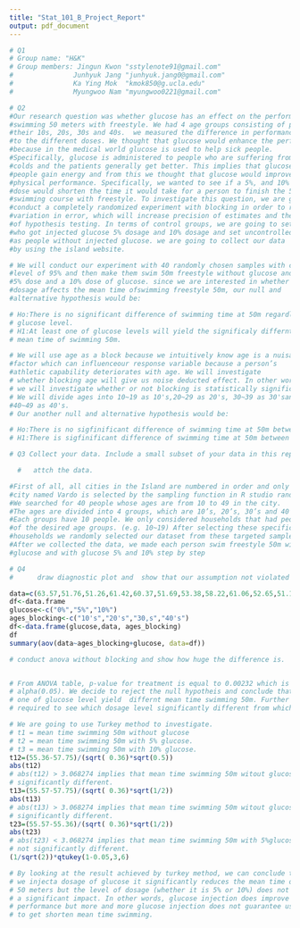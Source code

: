 ```yaml
---
title: "Stat_101_B_Project_Report"
output: pdf_document
---
```

```r
# Q1
# Group name: "H&K"
# Group members: Jingun Kwon "sstylenote91@gmail.com"
#               Junhyuk Jang "junhyuk.jang0@gmail.com"
#               Ka Ying Mok  "kmok850@g.ucla.edu"
#               Myungwoo Nam "myungwoo0221@gmail.com"
```
```r
# Q2
#Our research question was whether glucose has an effect on the performance of 
#swimming 50 meters with freestyle. We had 4 age groups consisting of people in 
#their 10s, 20s, 30s and 40s.  we measured the difference in performance corresponding 
#to the different doses. We thought that glucose would enhance the performance 
#because in the medical world glucose is used to help sick people. 
#Specifically, glucose is administered to people who are suffering from severe 
#colds and the patients generally get better. This implies that glucose helps 
#people gain energy and from this we thought that glucose would improve a person’s
#physical performance. Specifically, we wanted to see if a 5%, and 10% glucose 
#dose would shorten the time it would take for a person to finish the 50-meter 
#swimming course with freestyle. To investigate this question, we are going to 
#conduct a completely randomized experiment with blocking in order to reduce the 
#variation in error, which will increase precision of estimates and the power 
#of hypothesis testing. In terms of control groups, we are going to set people 
#who got injected glucose 5% dosage and 10% dosage and set uncontrolled group 
#as people without injected glucose. we are going to collect our data 
#by using the island website.
```
```r
# We will conduct our experiment with 40 randomly chosen samples with confidence 
#level of 95% and then make them swim 50m freestyle without glucose and with a 
#5% dose and a 10% dose of glucose. since we are interested in whether glucose 
#dosage affects the mean time ofswimming freestyle 50m, our null and 
#alternative hypothesis would be:

# Ho:There is no significant difference of swimming time at 50m regardless of 
# glucose level.
# H1:At least one of glucose levels will yield the significaly differnt 
# mean time of swimming 50m.

# We will use age as a block because we intuitively know age is a nuisance 
#factor which can influenceour response variable because a person’s 
#athletic capability deteriorates with age. We will investigate
# whether blocking age will give us noise deducted effect. In other words, 
# we will investigate whether or not blocking is statistically significant.
# We will divide ages into 10~19 as 10's,20~29 as 20's, 30~39 as 30'sand 
#40~49 as 40's.
# Our another null and alternative hypothesis would be:

# Ho:There is no sigfinificant difference of swimming time at 50m between age groups.
# H1:There is sigfinificant difference of swimming time at 50m between age groups.

```
```r
# Q3 Collect your data. Include a small subset of your data in this report.

  #   attch the data.

#First of all, all cities in the Island are numbered in order and only one 
#city named Vardo is selected by the sampling function in R studio randomly. 
#We searched for 40 people whose ages are from 10 to 49 in the city. 
#The ages are divided into 4 groups, which are 10’s, 20’s, 30’s and 40’s. 
#Each groups have 10 people. We only considered households that had people 
#of the desired age groups. (e.g. 10~19) After selecting these specific
#households we randomly selected our dataset from these targeted samples.
#After we collected the data, we made each person swim freestyle 50m without
#glucose and with glucose 5% and 10% step by step


```
```r
# Q4 
#      draw diagnostic plot and  show that our assumption not violated 

data=c(63.57,51.76,51.26,61.42,60.37,51.69,53.38,58.22,61.06,52.65,51.1,58.28)
df<-data.frame
glucose<-c("0%","5%","10%")
ages_blocking<-c("10's","20's","30,s","40's")
df<-data.frame(glucose,data, ages_blocking)
df
summary(aov(data~ages_blocking+glucose, data=df))

# conduct anova without blocking and show how huge the difference is.


# From ANOVA table, p-value for treatment is equal to 0.00232 which is smaller than 
# alpha(0.05). We decide to reject the null hypotheis and conclude that at least
# one of glucose level yield  differnt mean time swimming 50m. Further investigation
# required to see which dosage level significantly different from which.

# We are going to use Turkey method to investigate.
# t1 = mean time swimming 50m without glucose
# t2 = mean time swimming 50m with 5% glucose.
# t3 = mean time swimming 50m with 10% glucose.
t12=(55.36-57.75)/(sqrt( 0.36)*sqrt(0.5))
abs(t12)
# abs(t12) > 3.068274 implies that mean time swimming 50m witout glucose and with 5% is 
# significantly different.
t13=(55.57-57.75)/(sqrt( 0.36)*sqrt(1/2))
abs(t13)
# abs(t13) > 3.068274 implies that mean time swimming 50m witout glucose and with 10% is 
# significantly different.
t23=(55.57-55.36)/(sqrt( 0.36)*sqrt(1/2))
abs(t23)
# abs(t23) < 3.068274 implies that mean time swimming 50m with 5%glucose and with 10% is 
# not significantly different.
(1/sqrt(2))*qtukey(1-0.05,3,6)

# By looking at the result achieved by turkey method, we can conclude that if 
# we injecta dosage of glucose it significantly reduces the mean time of swimming 
# 50 meters but the level of dosage (whether it is 5% or 10%) does not have 
# a significant impact. In other words, glucose injection does improve physical 
# performance but more and more glucose injection does not guarantee us 
# to get shorten mean time swimming.


```
